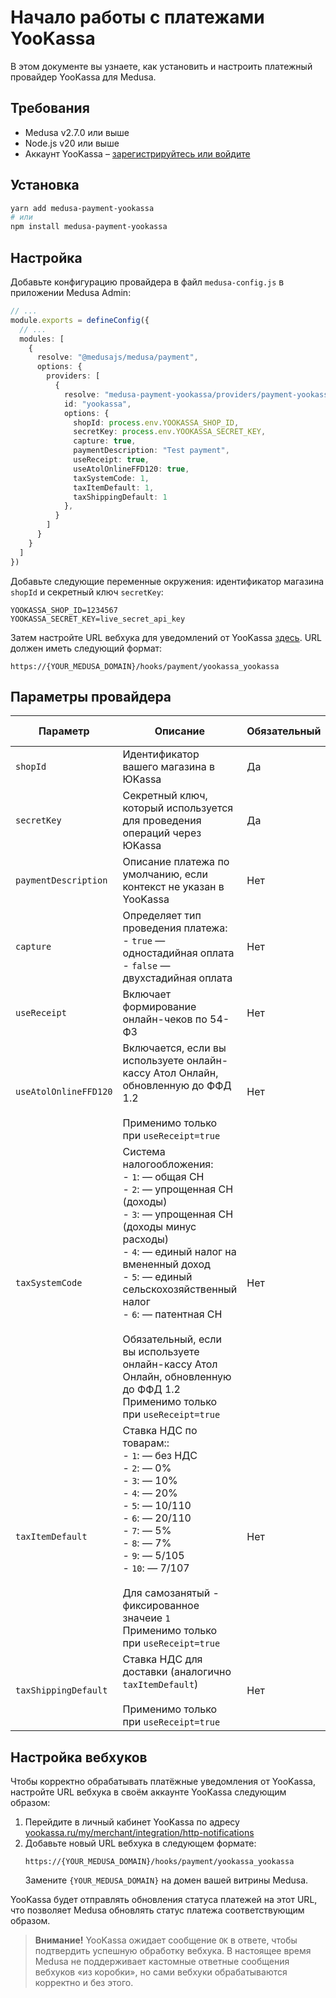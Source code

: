 # Начало работы с платежами YooKassa

В этом документе вы узнаете, как установить и настроить платежный провайдер YooKassa для Medusa.

## Требования

- Medusa v2.7.0 или выше
- Node.js v20 или выше
- Аккаунт YooKassa – [зарегистрируйтесь или войдите](https://yookassa.ru/joinups/?source=ks)

## Установка

```bash
yarn add medusa-payment-yookassa
# или
npm install medusa-payment-yookassa
```

## Настройка

Добавьте конфигурацию провайдера в файл `medusa-config.js` в приложении Medusa Admin:

```ts
// ...
module.exports = defineConfig({
  // ...
  modules: [
    {
      resolve: "@medusajs/medusa/payment",
      options: {
        providers: [
          {
            resolve: "medusa-payment-yookassa/providers/payment-yookassa",
            id: "yookassa",
            options: {
              shopId: process.env.YOOKASSA_SHOP_ID,
              secretKey: process.env.YOOKASSA_SECRET_KEY,
              capture: true,
              paymentDescription: "Test payment",
              useReceipt: true,
              useAtolOnlineFFD120: true,
              taxSystemCode: 1,
              taxItemDefault: 1,
              taxShippingDefault: 1
            },
          }
        ]
      }
    }
  ]
})
```

Добавьте следующие переменные окружения: идентификатор магазина `shopId` и секретный ключ `secretKey`:

```
YOOKASSA_SHOP_ID=1234567
YOOKASSA_SECRET_KEY=live_secret_api_key
```

Затем настройте URL вебхука для уведомлений от YooKassa [здесь](https://yookassa.ru/my/merchant/integration/http-notifications). URL должен иметь следующий формат:

```
https://{YOUR_MEDUSA_DOMAIN}/hooks/payment/yookassa_yookassa
```

## Параметры провайдера

| Параметр              | Описание                                                                                                                                                                                                                                                                                                                                                                                  | Обязательный | По умолчанию |
| --------------------- | ----------------------------------------------------------------------------------------------------------------------------------------------------------------------------------------------------------------------------------------------------------------------------------------------------------------------------------------------------------------------------------------- | ------------ | ------------ |
| `shopId`              | Идентификатор вашего магазина в ЮKassa                                                                                                                                                                                                                                                                                                                                                    | Да           | -            |
| `secretKey`           | Секретный ключ, который используется для проведения операций через ЮKassa                                                                                                                                                                                                                                                                                                                 | Да           | -            |
| `paymentDescription`  | Описание платежа по умолчанию, если контекст не указан в YooKassa                                                                                                                                                                                                                                                                                                                         | Нет          | -            |
| `capture`             | Определяет тип проведения платежа:<br />- `true` — одностадийная оплата<br />- `false` — двухстадийная оплата                                                                                                                                                                                                                                                                                 | Нет          | `true`       |
| `useReceipt`          | Включает формирование онлайн-чеков по 54-ФЗ                                                                                                                                                                                                                                                                                                                                               | Нет          | `false`      |
| `useAtolOnlineFFD120` | Включается, если вы используете онлайн-кассу Атол Онлайн, обновленную до ФФД 1.2<br /><br />Применимо только при `useReceipt=true`                                                                                                                                                                                                                                                            | Нет          | `false`      |
| `taxSystemCode`       | Система налогообложения:<br />- `1`: — общая СН<br />- `2`: — упрощенная СН (доходы)<br />- `3`: — упрощенная СН (доходы минус расходы)<br />- `4`: — единый налог на вмененный доход<br />- `5`: — единый сельскохозяйственный налог<br />- `6`: — патентная СН<br /><br /> Обязательный, если вы используете онлайн-кассу Атол Онлайн, обновленную до ФФД 1.2<br />Применимо только при `useReceipt=true` | Нет          | -            |
| `taxItemDefault`      | Ставка НДС по товарам::<br />- `1`: — без НДС<br />- `2`: — 0%<br />- `3`: — 10%<br />- `4`: — 20%<br />- `5`: — 10/110<br />- `6`: — 20/110<br />- `7`: — 5%<br />- `8`: — 7%<br />- `9`: — 5/105<br />- `10`: — 7/107<br /><br />Для самозанятый - фиксированное значеие `1`<br />Применимо только при `useReceipt=true`                                                                                          | Нет          | -            |
| `taxShippingDefault`  | Ставка НДС для доставки (аналогично `taxItemDefault`) <br /><br />Применимо только при `useReceipt=true`                                                                                                                                                                                                                                                                                      | Нет          | -            |

## Настройка вебхуков

Чтобы корректно обрабатывать платёжные уведомления от YooKassa, настройте URL вебхука в своём аккаунте YooKassa следующим образом:

1. Перейдите в личный кабинет YooKassa по адресу [yookassa.ru/my/merchant/integration/http-notifications](https://yookassa.ru/my/merchant/integration/http-notifications)
2. Добавьте новый URL вебхука в следующем формате:
    ```
    https://{YOUR_MEDUSA_DOMAIN}/hooks/payment/yookassa_yookassa
    ```
    Замените `{YOUR_MEDUSA_DOMAIN}` на домен вашей витрины Medusa.

YooKassa будет отправлять обновления статуса платежей на этот URL, что позволяет Medusa обновлять статус платежа соответствующим образом.

> **Внимание!** YooKassa ожидает сообщение `OK` в ответе, чтобы подтвердить успешную обработку вебхука. В настоящее время Medusa не поддерживает кастомные ответные сообщения вебхуков «из коробки», но сами вебхуки обрабатываются корректно и без этого.
